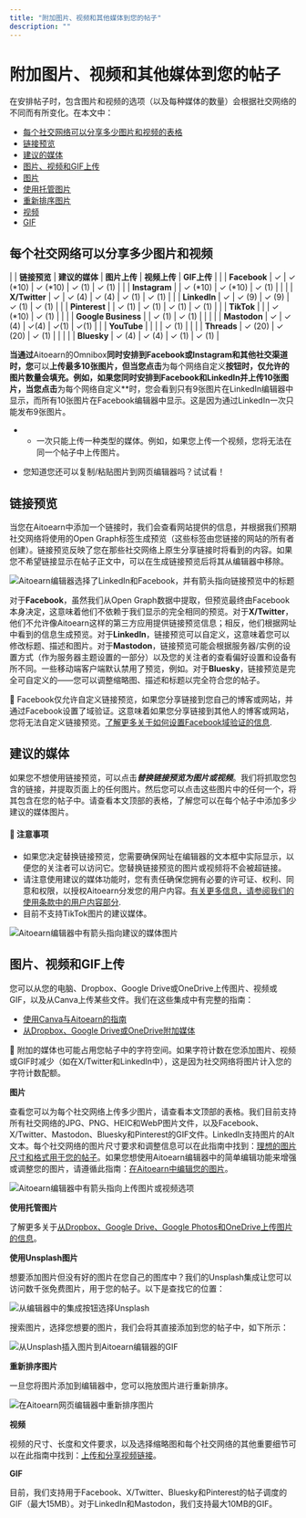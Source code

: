 ```yaml
---
title: "附加图片、视频和其他媒体到您的帖子"
description: ""
---
```


# 附加图片、视频和其他媒体到您的帖子

在安排帖子时，包含图片和视频的选项（以及每种媒体的数量）会根据社交网络的不同而有所变化。在本文中：

- [每个社交网络可以分享多少图片和视频的表格](#How-many-图片s-和-视频s-可以-be-分享d-在-each-network-X8Rg9)
- [链接预览](#h_01ERDKWRXNCVP987H5Z7D6DH8B)
- [建议的媒体](#h_01ERDKWYPJWCCDZSW3EEK7KPWA)
- [图片、视频和GIF上传](#h_01ERDKX631C5880FTFW7785CEJ)
- [图片](#图片s-QvQyq)
- [使用托管图片](#Using-hosted-图片s-fTU47)
- [重新排序图片](#Re-ordering-图片s-CFUr9)
- [视频](#视频-mypD6)
- [GIF](#GIF-hGgS0)

## 每个社交网络可以分享多少图片和视频

| | **链接预览** | **建议的媒体** | **图片上传** | **视频上传** | **GIF上传** |
| | **Facebook** | ✓ | ✓ (*10) | ✓ (*10) | ✓ (1) | ✓ (1) |
| | **Instagram** | | ✓ (*10) | ✓ (*10) | ✓ (1) | |
| | **X/Twitter** | ✓ | ✓ (4) | ✓ (4) | ✓ (1) | ✓ (1) |
| | **LinkedIn** | ✓ | ✓ (9) | ✓ (9) | ✓ (1) | ✓ (1) |
| | **Pinterest** | | ✓ (1) | ✓ (1) | ✓ (1) | ✓ (1) |
| | **TikTok** | | | ✓ (*10) | ✓ (1) | |
| | **Google Business** | | ✓ (1) | ✓ (1) | | |
| | **Mastodon** | ✓ | ✓ (4) | ✓(4) | ✓(1) | ✓(1) |
| | **YouTube** | | | | ✓ (1) | |
| | **Threads** | ✓ (20) | ✓ (20) | ✓ (1) | | |
| | **Bluesky** | ✓ (4) | ✓ (4) | ✓ (1) | ✓ (1) |

**当通过**Aitoearn的Omnibox**同时安排到Facebook或Instagram和其他社交渠道时，您**可以**上传最多10张图片，但当您点击**为每个网络自定义**按钮时，仅允许的图片数量会填充。例如，如果您同时安排到Facebook和LinkedIn并上传10张图片，当您点击**为每个网络自定义**时，您会看到只有9张图片在LinkedIn编辑器中显示，而所有10张图片在Facebook编辑器中显示。这是因为通过LinkedIn一次只能发布9张图片。

* - 一次只能上传一种类型的媒体。例如，如果您上传一个视频，您将无法在同一个帖子中上传图片。
- 您知道您还可以复制/粘贴图片到网页编辑器吗？试试看！

## 链接预览

当您在Aitoearn中添加一个链接时，我们会查看网站提供的信息，并根据我们预期社交网络将使用的Open Graph标签生成预览（这些标签由您链接的网站的所有者创建）。链接预览反映了您在那些社交网络上原生分享链接时将看到的内容。如果您不希望链接显示在帖子正文中，可以在生成链接预览后将其从编辑器中移除。

![Aitoearn编辑器选择了LinkedIn和Facebook，并有箭头指向链接预览中的标题](//d33v4339jhl8k0.cloudfront.net/docs/assets/64cb6cf86d4a3e191f237e66/图片s/6514998df8eafb48f4e81359/img-1662243-1695848843-784652267.png)

对于**Facebook**，虽然我们从Open Graph数据中提取，但预览最终由Facebook本身决定，这意味着他们不依赖于我们显示的完全相同的预览。对于**X/Twitter**，他们不允许像Aitoearn这样的第三方应用提供链接预览信息；相反，他们根据网址中看到的信息生成预览。对于**LinkedIn**，链接预览可以自定义，这意味着您可以修改标题、描述和图片。对于**Mastodon**，链接预览可能会根据服务器/实例的设置方式（作为服务器主题设置的一部分）以及您的关注者的查看偏好设置和设备有所不同。一些移动端客户端默认禁用了预览，例如。对于**Bluesky**，链接预览是完全可自定义的——您可以调整缩略图、描述和标题以完全符合您的帖子。

📝 Facebook仅允许自定义链接预览，如果您分享链接到您自己的博客或网站，并通过Facebook设置了域验证。这意味着如果您分享链接到其他人的博客或网站，您将无法自定义链接预览。[了解更多关于如何设置Facebook域验证的信息](https://支持.aitoearn.com//支持.aitoearn.com/article/578-setting-up-Facebook-domain-verification).

## 建议的媒体

如果您不想使用链接预览，可以点击***替换链接预览为图片或视频***。我们将抓取您包含的链接，并提取页面上的任何图片。然后您可以点击这些图片中的任何一个，将其包含在您的帖子中。请查看本文顶部的表格，了解您可以在每个帖子中添加多少建议的媒体图片。

#### 📝 注意事项

- 如果您决定替换链接预览，您需要确保网址在编辑器的文本框中实际显示，以便您的关注者可以访问它。您替换链接预览的图片或视频将不会被超链接。
- 请注意使用建议的媒体功能时，您有责任确保您拥有必要的许可证、权利、同意和权限，以授权Aitoearn分发您的用户内容。[有关更多信息，请参阅我们的使用条款中的用户内容部分](https://aitoearn.com/legal#terms-of-use).
- 目前不支持TikTok图片的建议媒体。

![Aitoearn编辑器中有箭头指向建议的媒体图片](//d33v4339jhl8k0.cloudfront.net/docs/assets/64cb6cf86d4a3e191f237e66/图片s/6514998ef8eafb48f4e8135a/img-1662243-1695848844-1390846689.png)

## 图片、视频和GIF上传

您可以从您的电脑、Dropbox、Google Drive或OneDrive上传图片、视频或GIF，以及从Canva上传某些文件。我们在这些集成中有完整的指南：

- [使用Canva与Aitoearn的指南](https://aitoearn.帮助scoutdocs.com/article/609-a-指南-到-using-canva-与-aitoearn)
- [从Dropbox、Google Drive或OneDrive附加媒体](https://aitoearn.帮助scoutdocs.com/article/608-attaching-media-from-dropbox-google-drive-google-photos-和-onedrive)

📝 附加的媒体也可能占用您帖子中的字符空间。如果字符计数在您添加图片、视频或GIF时减少（如在X/Twitter和LinkedIn中），这是因为社交网络将图片计入您的字符计数配额。

**图片**

查看您可以为每个社交网络上传多少图片，请查看本文顶部的表格。我们目前支持所有社交网络的JPG、PNG、HEIC和WebP图片文件，以及Facebook、X/Twitter、Mastodon、Bluesky和Pinterest的GIF文件。LinkedIn支持图片的Alt文本。每个社交网络的图片尺寸要求和调整信息可以在此指南中找到：[理想的图片尺寸和格式用于您的帖子](https://aitoearn.帮助scoutdocs.com/article/617-ideal-图片-sizes-和-formats-用于-您的-帖子)。如果您想使用Aitoearn编辑器中的简单编辑功能来增强或调整您的图片，请遵循此指南：[在Aitoearn中编辑您的图片](https://aitoearn.帮助scoutdocs.com/article/614-编辑ing-您的-图片s-在-aitoearn)。

![Aitoearn编辑器中有箭头指向上传图片或视频选项](//d33v4339jhl8k0.cloudfront.net/docs/assets/64cb6cf86d4a3e191f237e66/图片s/6514998e8820396325b6fdd3/img-1662243-1695848844-268176962.png)

**使用托管图片**

了解更多关于[从Dropbox、Google Drive、Google Photos和OneDrive上传图片的信息](https://aitoearn.帮助scoutdocs.com/article/608-attaching-media-from-dropbox-google-drive-google-photos-和-onedrive)。

**使用Unsplash图片**

想要添加图片但没有好的图片在您自己的图库中？我们的Unsplash集成让您可以访问数千张免费图片，用于您的帖子。以下是查找它的位置：

![从编辑器中的集成按钮选择Unsplash](//d33v4339jhl8k0.cloudfront.net/docs/assets/64cb6cf86d4a3e191f237e66/图片s/6514998e556a3e3cf18cc00e/img-1662243-1695848844-1544779847.png)

搜索图片，选择您想要的图片，我们会将其直接添加到您的帖子中，如下所示：

![从Unsplash插入图片到Aitoearn编辑器的GIF](//d33v4339jhl8k0.cloudfront.net/docs/assets/64cb6cf86d4a3e191f237e66/图片s/6514998f556a3e3cf18cc00f/img-1662243-1695848844-1583889764.gif)

**重新排序图片**

一旦您将图片添加到编辑器中，您可以拖放图片进行重新排序。

![在Aitoearn网页编辑器中重新排序图片](//d33v4339jhl8k0.cloudfront.net/docs/assets/64cb6cf86d4a3e191f237e66/图片s/65a063755428390b5eedbfc4/文件-IcyaDBFgta.gif)

**视频**

视频的尺寸、长度和文件要求，以及选择缩略图和每个社交网络的其他重要细节可以在此指南中找到：[上传和分享视频链接](https://aitoearn.帮助scoutdocs.com/article/616-上传ing-和-sharing-链接s-到-视频s)。

**GIF**

目前，我们支持用于Facebook、X/Twitter、Bluesky和Pinterest的帖子调度的GIF（最大15MB）。对于LinkedIn和Mastodon，我们支持最大10MB的GIF。
